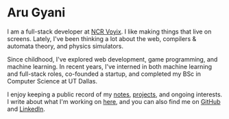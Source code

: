 
# Aru Gyani

I am a full-stack developer at [NCR Voyix](https://ncrvoyix.com). I like making things that live on screens. Lately, I've been thinking a lot about the web, compilers & automata theory, and physics simulators.

Since childhood, I've explored web development, game programming, and machine learning. In recent years, I've interned in both machine learning and full-stack roles, co-founded a startup, and completed my BSc in Computer Science at UT Dallas.

I enjoy keeping a public record of my [notes](/notes), [projects](/projects), and ongoing interests. I write about what I'm working on [here](/projects), and you can also find me on [GitHub](https://github.com/arugyani) and [LinkedIn](https://linkedin.com/in/arugyani).